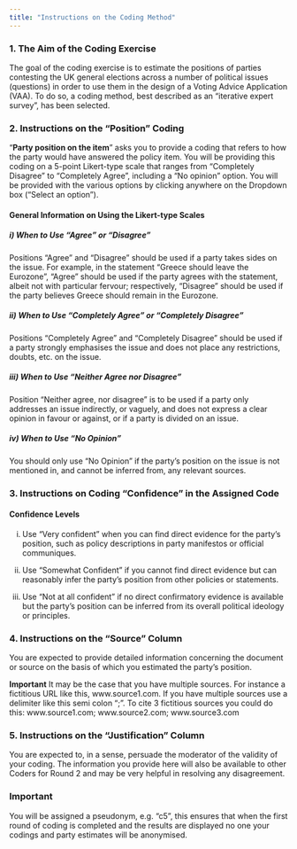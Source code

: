 ```yaml
---
title: "Instructions on the Coding Method"
---
```


### 1. The Aim of the Coding Exercise

The goal of the coding exercise is to estimate the positions of parties contesting the UK general elections across a number of political issues (questions) in order to use them in the design of a Voting Advice Application (VAA). To do so, a coding method, best described as an "iterative expert survey", has been selected.

### 2. Instructions on the "Position" Coding

"**Party position on the item**" asks you to provide a coding that refers to how the party would have answered the policy item. You will be providing this coding on a 5-point Likert-type scale that ranges from "Completely Disagree" to "Completely Agree", including a "No opinion" option. You will be provided with the various options by clicking anywhere on the Dropdown box ("Select an option").

#### General Information on Using the Likert-type Scales

##### i) When to Use "Agree" or "Disagree"

Positions "Agree" and "Disagree" should be used if a party takes sides on the issue. For example, in the statement "Greece should leave the Eurozone", "Agree" should be used if the party agrees with the statement, albeit not with particular fervour; respectively, "Disagree" should be used if the party believes Greece should remain in the Eurozone.

##### ii) When to Use "Completely Agree" or "Completely Disagree"

Positions "Completely Agree" and "Completely Disagree" should be used if a party strongly emphasises the issue and does not place any restrictions, doubts, etc. on the issue.

##### iii) When to Use "Neither Agree nor Disagree"

Position "Neither agree, nor disagree" is to be used if a party only addresses an issue indirectly, or vaguely, and does not express a clear opinion in favour or against, or if a party is divided on an issue.

##### iv) When to Use "No Opinion"

You should only use "No Opinion" if the party's position on the issue is not mentioned in, and cannot be inferred from, any relevant sources. 

### 3. Instructions on Coding "Confidence" in the Assigned Code

#### Confidence Levels

i) Use "Very confident" when you can find direct evidence for the party's position, such as policy descriptions in party manifestos or official communiques.

ii) Use "Somewhat Confident" if you cannot find direct evidence but can reasonably infer the party's position from other policies or statements.

iii) Use "Not at all confident" if no direct confirmatory evidence is available but the party’s position can be inferred from its overall political ideology or principles.

### 4. Instructions on the "Source" Column

You are expected to provide detailed information concerning the document or source on the basis of which you estimated the party's position. 

**Important** It may be the case that you have multiple sources. For instance a fictitious URL like this, www.source1.com. If you have multiple sources use a delimiter like this semi colon ";". To cite 3 fictitious sources you could do this: www.source1.com; www.source2.com; www.source3.com

### 5. Instructions on the "Justification" Column

You are expected to, in a sense, persuade the moderator of the validity of your coding. The information you provide here will also be available to other Coders for Round 2 and may be very helpful in resolving any disagreement.

### Important 

You will be assigned a pseudonym, e.g. "c5", this ensures that when the first round of coding is completed and the results are displayed no one your codings and party estimates will be anonymised.


